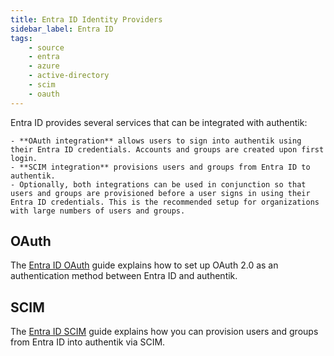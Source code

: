 ```yaml
---
title: Entra ID Identity Providers
sidebar_label: Entra ID
tags:
    - source
    - entra
    - azure
    - active-directory
    - scim
    - oauth
---
```


Entra ID provides several services that can be integrated with authentik:

    - **OAuth integration** allows users to sign into authentik using their Entra ID credentials. Accounts and groups are created upon first login.
    - **SCIM integration** provisions users and groups from Entra ID to authentik.
    - Optionally, both integrations can be used in conjunction so that users and groups are provisioned before a user signs in using their Entra ID credentials. This is the recommended setup for organizations with large numbers of users and groups.

## OAuth

The [Entra ID OAuth](./oauth/index.mdx) guide explains how to set up OAuth 2.0 as an authentication method between Entra ID and authentik.

## SCIM

The [Entra ID SCIM](./scim/index.mdx) guide explains how you can provision users and groups from Entra ID into authentik via SCIM.
